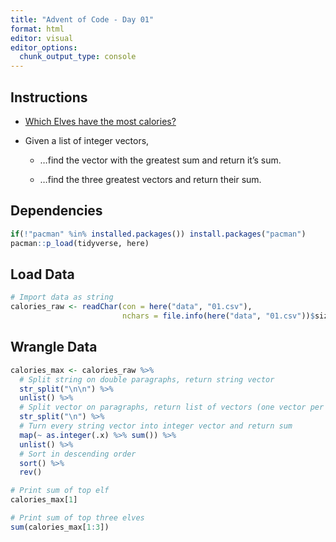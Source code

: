 ```yaml
---
title: "Advent of Code - Day 01"
format: html
editor: visual
editor_options: 
  chunk_output_type: console
---
```


## Instructions

-   [Which Elves have the most calories?](https://adventofcode.com/2022/day/1)

-   Given a list of integer vectors,

    -   ...find the vector with the greatest sum and return it's sum.

    -   ...find the three greatest vectors and return their sum.

## Dependencies

```r
if(!"pacman" %in% installed.packages()) install.packages("pacman")
pacman::p_load(tidyverse, here)
```

## Load Data

```r
# Import data as string
calories_raw <- readChar(con = here("data", "01.csv"), 
                         nchars = file.info(here("data", "01.csv"))$size)
```

## Wrangle Data

```r
calories_max <- calories_raw %>% 
  # Split string on double paragraphs, return string vector
  str_split("\n\n") %>%
  unlist() %>% 
  # Split vector on paragraphs, return list of vectors (one vector per elf)
  str_split("\n") %>% 
  # Turn every string vector into integer vector and return sum
  map(~ as.integer(.x) %>% sum()) %>% 
  unlist() %>% 
  # Sort in descending order
  sort() %>% 
  rev()

# Print sum of top elf
calories_max[1]

# Print sum of top three elves
sum(calories_max[1:3])
```
